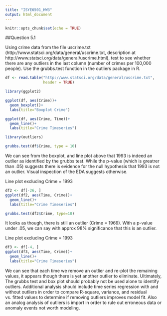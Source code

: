 ```yaml
---
title: "ISYE6501_HW3"
output: html_document
---
```


```r
knitr::opts_chunk$set(echo = TRUE)
```

##Question 5.1

Using crime data from the file uscrime.txt (http://www.statsci.org/data/general/uscrime.txt, description at http://www.statsci.org/data/general/uscrime.html), test to see whether there are any outliers in the last column (number of crimes per 100,000 people).  Use the grubbs.test function in the outliers package in R.

```r
df <- read.table("http://www.statsci.org/data/general/uscrime.txt", 
                 header = TRUE)
```

```r
library(ggplot2)

ggplot(df, aes(Crime))+
  geom_boxplot()+
  labs(title="Boxplot Crime")
```


```r
ggplot(df, aes(Crime, Time))+
  geom_line()+
  labs(title="Crime Timeseries")
```

```r
library(outliers)

grubbs.test(df$Crime, type = 10)
```
We can see from the boxplot, and line plot above that 1993 is indeed an outlier as identified by the grubbs test.  While the p-value (which is greatrer than .05) suggests there is evidence for the null hypothesis that 1993 is not an outlier.  Visual inspection of the EDA suggests otherwise.

Line plot excluding Crime = 1993
```r
df2 <- df[-26, ]
ggplot(df2, aes(Time, Crime))+
  geom_line()+
  labs(title="Crime Timeseries")
```

```r
grubbs.test(df2$Crime, type=10)
```

It looks as though, there is still an outlier (Crime = 1969).  With a p-value under .05, we can say with approx 98% significance that this is an outlier.

Line plot excluding Crime = 1993
```r
df3 <- df[-4, ]
ggplot(df3, aes(Time, Crime))+
  geom_line()+
  labs(title="Crime Timeseries")
```
We can see that each time we remove an outlier and re-plot the remaining values, it appears though there is yet another outlier to eliminate.  Ultimately, The grubbs test and box plot should probably not be used alone to identify outliers.  Additional analysis should include time series regression with and without outliers in order to compare R-square, variance, and residual vs. fitted values to determine if removing outliers improves model fit.  Also an analog analysis of outliers is import in order to rule out erroneous data or anomaly events not worth modeling.

